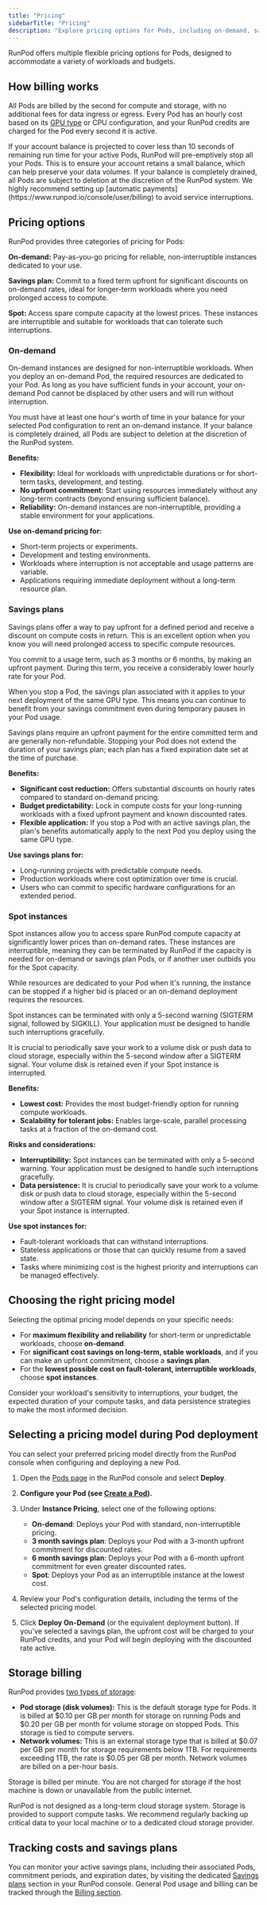 ```yaml
---
title: "Pricing"
sidebarTitle: "Pricing"
description: "Explore pricing options for Pods, including on-demand, savings plans, and spot instances."
---
```


RunPod offers multiple flexible pricing options for Pods, designed to accommodate a variety of workloads and budgets. 

## How billing works

All Pods are billed by the second for compute and storage, with no additional fees for data ingress or egress. Every Pod has an hourly cost based on its [GPU type](/references/gpu-types) or CPU configuration, and your RunPod credits are charged for the Pod every second it is active.

<Important>
If your account balance is projected to cover less than 10 seconds of remaining run time for your active Pods, RunPod will pre-emptively stop all your Pods. This is to ensure your account retains a small balance, which can help preserve your data volumes. If your balance is completely drained, all Pods are subject to deletion at the discretion of the RunPod system. We highly recommend setting up [automatic payments](https://www.runpod.io/console/user/billing) to avoid service interruptions.
</Important>

## Pricing options

RunPod provides three categories of pricing for Pods:

**On-demand:** Pay-as-you-go pricing for reliable, non-interruptible instances dedicated to your use.

**Savings plan:** Commit to a fixed term upfront for significant discounts on on-demand rates, ideal for longer-term workloads where you need prolonged access to compute.

**Spot:** Access spare compute capacity at the lowest prices. These instances are interruptible and suitable for workloads that can tolerate such interruptions.

### On-demand

On-demand instances are designed for non-interruptible workloads. When you deploy an on-demand Pod, the required resources are dedicated to your Pod. As long as you have sufficient funds in your account, your on-demand Pod cannot be displaced by other users and will run without interruption.

<Warning>
You must have at least one hour's worth of time in your balance for your selected Pod configuration to rent an on-demand instance. If your balance is completely drained, all Pods are subject to deletion at the discretion of the RunPod system.
</Warning>

**Benefits:**
- **Flexibility:** Ideal for workloads with unpredictable durations or for short-term tasks, development, and testing.
- **No upfront commitment:** Start using resources immediately without any long-term contracts (beyond ensuring sufficient balance).
- **Reliability:** On-demand instances are non-interruptible, providing a stable environment for your applications.

**Use on-demand pricing for:**
- Short-term projects or experiments.
- Development and testing environments.
- Workloads where interruption is not acceptable and usage patterns are variable.
- Applications requiring immediate deployment without a long-term resource plan.

### Savings plans

Savings plans offer a way to pay upfront for a defined period and receive a discount on compute costs in return. This is an excellent option when you know you will need prolonged access to specific compute resources.

You commit to a usage term, such as 3 months or 6 months, by making an upfront payment. During this term, you receive a considerably lower hourly rate for your Pod.

When you stop a Pod, the savings plan associated with it applies to your next deployment of the same GPU type. This means you can continue to benefit from your savings commitment even during temporary pauses in your Pod usage.

<Warning>
Savings plans require an upfront payment for the entire committed term and are generally non-refundable. Stopping your Pod does not extend the duration of your savings plan; each plan has a fixed expiration date set at the time of purchase.
</Warning>

**Benefits:**
- **Significant cost reduction:** Offers substantial discounts on hourly rates compared to standard on-demand pricing.
- **Budget predictability:** Lock in compute costs for your long-running workloads with a fixed upfront payment and known discounted rates.
- **Flexible application:** If you stop a Pod with an active savings plan, the plan's benefits automatically apply to the next Pod you deploy using the same GPU type.

**Use savings plans for:**
- Long-running projects with predictable compute needs.
- Production workloads where cost optimization over time is crucial.
- Users who can commit to specific hardware configurations for an extended period.

### Spot instances

Spot instances allow you to access spare RunPod compute capacity at significantly lower prices than on-demand rates. These instances are interruptible, meaning they can be terminated by RunPod if the capacity is needed for on-demand or savings plan Pods, or if another user outbids you for the Spot capacity.

While resources are dedicated to your Pod when it's running, the instance can be stopped if a higher bid is placed or an on-demand deployment requires the resources.

<Warning>
Spot instances can be terminated with only a 5-second warning (SIGTERM signal, followed by SIGKILL). Your application must be designed to handle such interruptions gracefully.

It is crucial to periodically save your work to a volume disk or push data to cloud storage, especially within the 5-second window after a SIGTERM signal. Your volume disk is retained even if your Spot instance is interrupted.
</Warning>

**Benefits:**
- **Lowest cost:** Provides the most budget-friendly option for running compute workloads.
- **Scalability for tolerant jobs:** Enables large-scale, parallel processing tasks at a fraction of the on-demand cost.

**Risks and considerations:**
- **Interruptibility:** Spot instances can be terminated with only a 5-second warning. Your application must be designed to handle such interruptions gracefully.
- **Data persistence:** It is crucial to periodically save your work to a volume disk or push data to cloud storage, especially within the 5-second window after a SIGTERM signal. Your volume disk is retained even if your Spot instance is interrupted.

**Use spot instances for:**
- Fault-tolerant workloads that can withstand interruptions.
- Stateless applications or those that can quickly resume from a saved state.
- Tasks where minimizing cost is the highest priority and interruptions can be managed effectively.

## Choosing the right pricing model

Selecting the optimal pricing model depends on your specific needs:

*   For **maximum flexibility and reliability** for short-term or unpredictable workloads, choose **on-demand**.
*   For **significant cost savings on long-term, stable workloads**, and if you can make an upfront commitment, choose a **savings plan**.
*   For the **lowest possible cost on fault-tolerant, interruptible workloads**, choose **spot instances**.

Consider your workload's sensitivity to interruptions, your budget, the expected duration of your compute tasks, and data persistence strategies to make the most informed decision.

## Selecting a pricing model during Pod deployment

You can select your preferred pricing model directly from the RunPod console when configuring and deploying a new Pod.

1.  Open the [Pods page](https://www.runpod.io/console/pods) in the RunPod console and select **Deploy**.

2.  **Configure your Pod (see [Create a Pod](/pods/manage-pods#create-a-pod)).**

3.  Under **Instance Pricing**, select one of the following options:
    *   **On-demand**: Deploys your Pod with standard, non-interruptible pricing.
    *   **3 month savings plan**: Deploys your Pod with a 3-month upfront commitment for discounted rates.
    *   **6 month savings plan**: Deploys your Pod with a 6-month upfront commitment for even greater discounted rates.
    *   **Spot**: Deploys your Pod as an interruptible instance at the lowest cost.

4.  Review your Pod's configuration details, including the terms of the selected pricing model.
5.  Click **Deploy On-Demand** (or the equivalent deployment button). If you've selected a savings plan, the upfront cost will be charged to your RunPod credits, and your Pod will begin deploying with the discounted rate active.

## Storage billing

RunPod provides [two types of storage](/pods/storage/types):

*   **Pod storage (disk volumes):** This is the default storage type for Pods. It is billed at \$0.10 per GB per month for storage on running Pods and \$0.20 per GB per month for volume storage on stopped Pods. This storage is tied to compute servers.
*   **Network volumes:** This is an external storage type that is billed at \$0.07 per GB per month for storage requirements below 1TB. For requirements exceeding 1TB, the rate is \$0.05 per GB per month. Network volumes are billed on a per-hour basis.

Storage is billed per minute. You are not charged for storage if the host machine is down or unavailable from the public internet.

<Note>
RunPod is not designed as a long-term cloud storage system. Storage is provided to support compute tasks. We recommend regularly backing up critical data to your local machine or to a dedicated cloud storage provider.
</Note>

## Tracking costs and savings plans

You can monitor your active savings plans, including their associated Pods, commitment periods, and expiration dates, by visiting the dedicated [Savings plans](https://www.runpod.io/console/savings-plans) section in your RunPod console. General Pod usage and billing can be tracked through the [Billing section](https://www.runpod.io/console/user/billing).
